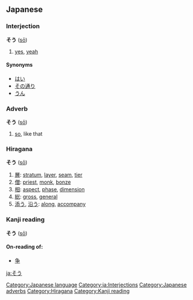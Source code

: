 ==Japanese==                                          
===Interjection===
'''そう''' ([[sō]])
# [[yes]], [[yeah]]

====Synonyms====
* [[はい]]
* [[その通り]] 
* [[うん]] 


===Adverb===
'''そう''' ([[sō]])
#[[so]], like that


===Hiragana===
'''そう''' ([[sō]])
# [[層]]: [[stratum]], [[layer]], [[seam]], [[tier]]
# [[僧]]: [[priest]], [[monk]], [[bonze]]
# [[相]]: [[aspect]], [[phase]], [[dimension]]
# [[総]]: [[gross]], [[general]]
# [[添う]], [[沿う]]: [[along]], [[accompany]]


===Kanji reading===
'''そう''' ([[sō]])
====On-reading of:====
* [[争]]

[[Category:Japanese language]]
[[Category:ja:Interjections]]
[[Category:Japanese adverbs]]
[[Category:Hiragana]]
[[Category:Kanji reading]]

[[ja:そう]]